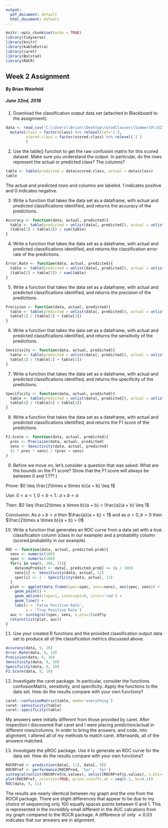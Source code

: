 ```yaml
---
output:
  pdf_document: default
  html_document: default
---
```

```r
knitr::opts_chunk$set(echo = TRUE)
library(tidyverse)
library(knitr)
library(kableExtra)
library(caret)
library(Bolstad)
library(ROCR)
```

<div class='jumbotron'>
  <h2 class='display-3 text-uppercase'>Week 2 Assignment</h2>
  <h4 class='right text-uppercase'>By Brian Weinfeld</h4>
  <div class='clearfix'></div>
  <h5 class='right text-uppercase'>June 22nd, 2018</h5>
</div>

<div class='well'>
1. Download the classification output data set (attached in Blackboard to the assignment). 
</div>

```r
data <- read_csv('C:\\Users\\Brian\\Desktop\\GradClasses\\Summer18\\621\\621week2\\classification-output-data.csv') %>%
  mutate(class = factor(class) %>% relevel(ref='1'),
         scored.class = factor(scored.class) %>% relevel('1')
         )
```

<div class='well'>
2. Use the table() function to get the raw confusion matrix for this scored dataset. Make sure you understand the output. In particular, do the rows represent the actual or predicted class? The columns? 
</div>

```r
table <- table(predicted = data$scored.class, actual = data$class)
table
```

<div class='alert alert-info'>
The actual and predicted rows and columns are labeled. 1 indicates positive and 0 indicates negative.
</div>


<div class='well'>
3. Write a function that takes the data set as a dataframe, with actual and predicted classifications identified, and returns the accuracy of the predictions. 
</div>

```r
Accuracy <- function(data, actual, predicted){
  table <- table(predicted = unlist(data[, predicted]), actual = unlist(data[, actual]))
  (table[1] + table[4]) / sum(table)
}
```

<div class='well'>
4. Write a function that takes the data set as a dataframe, with actual and predicted classifications identified, and returns the classification error rate of the predictions. </div>

```r
Error.Rate <- function(data, actual, predicted){
  table <- table(predicted = unlist(data[, predicted]), actual = unlist(data[, actual]))
  (table[2] + table[3]) / sum(table)
}
```

<div class='well'>
5.  Write a function that takes the data set as a dataframe, with actual and predicted classifications identified, and returns the precision of the predictions. 
</div>

```r
Precision <- function(data, actual, predicted){
  table <- table(predicted = unlist(data[, predicted]), actual = unlist(data[, actual]))
  table[1] / (table[1] + table[3])
}
```

<div class='well'>
6. Write a function that takes the data set as a dataframe, with actual and predicted classifications identified, and returns the sensitivity of the predictions.
</div>

```r
Sensitivity <- function(data, actual, predicted){
  table <- table(predicted = unlist(data[, predicted]), actual = unlist(data[, actual]))
  table[1] / (table[1] + table[2])
}
```

<div class='well'>
7. Write a function that takes the data set as a dataframe, with actual and predicted classifications identified, and returns the specificity of the predictions. 
</div>

```r
Specificity <- function(data, actual, predicted){
  table <- table(predicted = unlist(data[, predicted]), actual = unlist(data[, actual]))
  table[4] / (table[4] + table[3])
}
```

<div class='well'>
8. Write a function that takes the data set as a dataframe, with actual and predicted classifications identified, and returns the F1 score of the predictions. 
</div>

```r
F1.Score <- function(data, actual, predicted){
  prec <- Precision(data, actual, predicted)
  sens <- Sensitivity(data, actual, predicted)
  (2 * prec * sens) / (prec + sens)
}
```

<div class='well'>
9. Before we move on, let's consider a question that was asked: What are the bounds on the F1 score? Show that the F1 score will always be between 0 and 1.???.) 
</div>

<div class='alert alert-info'>
Prove: $0 \leq \frac{2\times a \times b}{a + b} \leq 1$

Use: $0 < a < 1, 0 < b < 1 \therefore a\times b < a$

Then: $0 \leq \frac{2\times a \times b}{a + b} < \frac{a}{a + b} \leq 1$

Conclusion: As $a + b > a$ then $\frac{a}{a + b} < 1$ and as $a > 0, b> 0$ then $\frac{2\times a \times b}{a + b} > 0$
</div>

<div class='well'>
10. Write a function that generates an ROC curve from a data set with a true classification column (class in our example) and a probability column (scored.probability in our example). 
</div>

```r
ROC <- function(data, actual, predicted.prob){
  sens <- numeric(100)
  spec <- numeric(100)
  for(i in seq(0, 100, 1)){
    data$myPredict <- data[, predicted.prob] <= (i / 100)
    sens[i] <- Sensitivity(data, actual, 12)
    spec[i] <- 1 - Specificity(data, actual, 12)
  }
  plot <- ggplot(data_frame(spec=spec, sens=sens), aes(spec, sens)) +
    geom_point() +
    geom_abline(slope=1, intercept=0, color='red') +
    geom_line() +
    labs(x = 'False Positive Rate',
         y = 'True Positive Rate')
  auc <- sintegral(spec, sens, n.pts=1)$cdf$y
  return(list(plot, auc))
}
```

<div class='well'>
11. Use your created R functions and the provided classification output data set to produce all of the classification metrics discussed above. 
</div>

```r
Accuracy(data, 9, 10)
Error.Rate(data, 9, 10)
Precision(data, 9, 10)
Sensitivity(data, 9, 10)
Specificity(data, 9, 10)
F1.Score(data, 9, 10)
```

<div class='well'>
12. Investigate the caret package. In particular, consider the functions confusionMatrix, sensitivity, and specificity. Apply the functions to the data set. How do the results compare with your own functions? 
</div>

```r
caret::confusionMatrix(table, mode='everything')
caret::sensitivity(table)
caret::specificity(table)
```

<div class='alert alert-info'>
My answers were initially different from those provided by caret. After inspection I discovered that caret and I were placing prediction/actual in different rows/columns. In order to bring the answers, and code, into alignment, I altered all of my methods to match caret. Afterwards, all of the answers matched.
</div>

<div class='well'>
13. Investigate the pROC package. Use it to generate an ROC curve for the data set. How do the results compare with your own functions? 
</div>

```r
ROCRPred <- prediction(data[, 11], data[, 9])
ROCRPref <- performance(ROCRPred, 'tpr', 'fpr')
sintegral(unlist(ROCRPref@x.values), unlist(ROCRPref@y.values), n.pts=1)$cdf$y
plot(ROCRPref, colorize=TRUE, print.cutoffs.at = seq(0.1, by=0.1))
ROC(data, 9, 11)
```

<div class='alert alert-info'>
The results are nearly identical between my graph and the one from the ROCR package. There are slight differences that appear to be due to my choice of sequencing only 100 equally spaces points between 0 and 1. This is represented in the incredibly small different in the AUC calcations from my graph compared to the ROCR package. A difference of only $\approx 0.03$ indicates that our answers are in alignment.
</div>